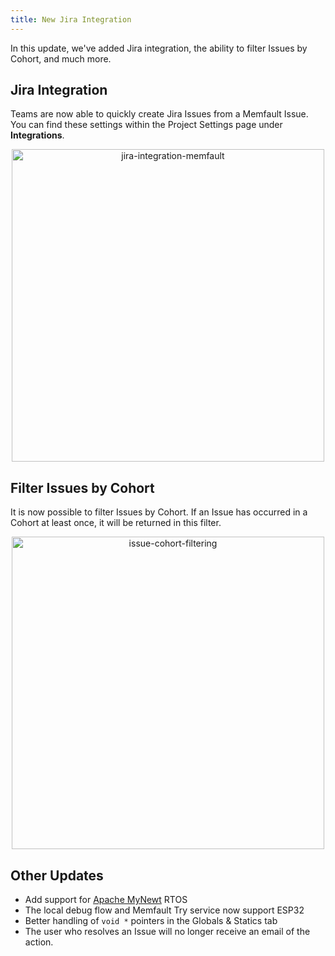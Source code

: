 ```yaml
---
title: New Jira Integration
---
```


In this update, we've added Jira integration, the ability to filter Issues by
Cohort, and much more.

<!-- truncate -->

## Jira Integration

Teams are now able to quickly create Jira Issues from a Memfault Issue. You can
find these settings within the Project Settings page under **Integrations**.

<p align="center">
  <img
    width="500"
    src="/img/blog/2020-01-27-jira-integration-issue-min.png"
    alt="jira-integration-memfault"
  />
</p>

## Filter Issues by Cohort

It is now possible to filter Issues by Cohort. If an Issue has occurred in a
Cohort at least once, it will be returned in this filter.

<p align="center">
  <img
    width="500"
    src="/img/blog/2020-01-27-issue-cohort-filtering-min.png"
    alt="issue-cohort-filtering"
  />
</p>

## Other Updates

- Add support for [Apache MyNewt](https://mynewt.apache.org/) RTOS
- The local debug flow and Memfault Try service now support ESP32
- Better handling of `void *` pointers in the Globals & Statics tab
- The user who resolves an Issue will no longer receive an email of the action.
